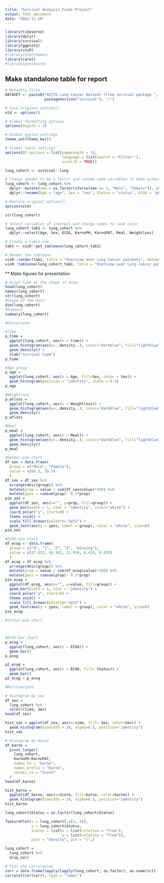 ```yaml
---
title: "Survival Analysis_Final Project"
output: html_document
date: "2022-11-20"
---
```


```r
library(tidyverse)
library(dplyr)
library(survival)
library(ggplot2)
library(visR)
#library(hrbrthemes)
library(caret)
#library(patchwork)
```

## Make standalone table for report
```r
# Metadata Title
DATASET <- paste0("NCCTG Lung Cancer Dataset (from survival package ", 
                  packageVersion("survival"), ")")

# Save original options()
old <- options()  

# Global formatting options
options(digits = 3)

# Global ggplot settings
theme_set(theme_bw())

# Global table settings 
options(DT.options = list(pageLength = 10, 
                          language = list(search = 'Filter:'), 
                          scrollX = TRUE))

lung_cohort <- survival::lung

# Change gender to be a factor and rename some variables to make output look nicer
lung_cohort <- lung_cohort %>%  
  dplyr::mutate(sex = as.factor(ifelse(sex == 1, "Male", "Female")), ph.ecog = factor(ph.ecog), status = as.factor(status))  %>%  
  dplyr::rename(Age = "age", Sex = "sex", Status = "status", ECOG = "ph.ecog", KarnoPH = "ph.karno", KarnoPAT = "pat.karno", Meal = "meal.cal", Weightloss="wt.loss")

# Restore original options()
options(old)
```


```r
str(lung_cohort)

# Select variables of interest and change names to look nicer
lung_cohort_tab1 <- lung_cohort %>%  
  dplyr::select(Age, Sex, ECOG, KarnoPH, KarnoPAT, Meal, Weightloss) 

# Create a table one
tab1 <- visR::get_tableone(lung_cohort_tab1)

# Render the tableone
visR::render(tab1, title = "Overview over Lung Cancer patients", datasource = DATASET)
visR::tableone(lung_cohort_tab1, title = "Overview over Lung Cancer patients", datasource = DATASET)

```

** Make figures for presentation
```r
# brief look at the shape of data
head(lung_cohort)
names(lung_cohort)
str(lung_cohort)
#Shape of the data
dim(lung_cohort)
#Summary
summary(lung_cohort)

```

```r
#Univariate

#Time
p_time = 
  ggplot(lung_cohort, aes(x = time)) + 
  geom_histogram(aes(y=..density..), color="darkblue", fill="lightblue") +
  geom_density() +
  xlab("survival time")
p_time

#Age-group
p_age = 
  ggplot(lung_cohort, aes(x = Age, fill=Sex, color = Sex)) + 
  geom_histogram(position = "identity", alpha = 0.5)
p_age

#Weightloss
p_wtloss =
  ggplot(lung_cohort, aes(x = Weightloss)) + 
  geom_histogram(aes(y=..density..), color="darkblue", fill="lightblue") +
  geom_density() 
p_wtloss

#Meal
p_meal =
  ggplot(lung_cohort, aes(x = Meal)) + 
  geom_histogram(aes(y=..density..), color="darkblue", fill="lightblue") +
  geom_density() 
p_meal

#Gender-pie chart
df_sex = data.frame(
  group = c("Male", "Female"),
  value = c(60.5, 39.5)
  )
df_sex = df_sex %>%
  arrange(desc(group)) %>%
  mutate(prop = value / sum(df_sex$value)*100) %>%
  mutate(ypos = cumsum(prop)- 0.5*prop)
pie_sex = 
  ggplot(df_sex, aes(x="", y=prop, fill=group)) + 
  geom_bar(width = 1, stat = "identity", color="white") + 
  coord_polar("y", start=0) +
  theme_void() +
  scale_fill_brewer(palette="Set2") +
  geom_text(aes(y = ypos, label = group), color = "white", size=6)
pie_sex

#ECOG-pie chart
df_ecog <- data.frame(
  group = c("0", "1", "2", "3", "missing"),
  value = c(27.632, 49.561, 21.930, 0.439, 0.439)
  )
df_ecog = df_ecog %>%
  arrange(desc(group)) %>%
  mutate(prop = value / sum(df_ecog$value)*100) %>%
  mutate(ypos = cumsum(prop)- 0.5*prop)
pie_ecog = 
  ggplot(df_ecog, aes(x="", y=value, fill=group)) + 
  geom_bar(width = 1, stat = "identity") + 
  coord_polar("y", start=0) +
  theme_void() +
  scale_fill_brewer(palette="Set2") +
  geom_text(aes(y = ypos, label = group), color = "white", size=6)
pie_ecog

#Status-pie chart



#ECOG-bar chart
p_ecog = 
  ggplot(lung_cohort, aes(x = ECOG)) +
  geom_bar()
p_ecog

p2_ecog = 
  ggplot(lung_cohort, aes(x = ECOG, fill= Status)) +
  geom_bar()
p2_ecog + p_ecog
```

```r
#Multivariate

# histogram by sex
df_sex =
  lung_cohort %>%
  select(time, Sex)
head(df_sex)

hist_sex = ggplot(df_sex, aes(x=time, fill= Sex, color=Sex)) + 
  geom_histogram(binwidth = 10, alpha=0.5, position="identity")
hist_sex

# histogram by Karno
df_karno = 
  pivot_longer(
    lung_cohort,
    KarnoPH:KarnoPAT,
    names_to = "karno",
    names_prefix = "Karno",
    values_to = "Score"
  )
head(df_karno)

hist_karno =
  ggplot(df_karno, aes(x=Score, fill=karno, color=karno)) + 
  geom_histogram(binwidth = 10, alpha=0.5, position="identity")
hist_karno  

lung_cohort$Status = as.factor(lung_cohort$Status)

featurePlot(x = lung_cohort[,c(2, 4)], 
            y = lung_cohort$Status,
            scales = list(x = list(relation = "free"), 
                          y = list(relation = "free")),
            plot = "density", pch = "|",)
```


```r
lung_cohort = 
  lung_cohort %>%
  drop_na()

# Plot the correlation
corr = data.frame(lapply(lapply(lung_cohort, as.factor), as.numeric))
corrplot(cor(corr), type = "lower")

```

